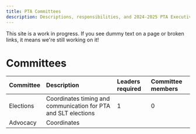 ```yaml
---
title: PTA Committees 
description: Descriptions, responsibilities, and 2024-2025 PTA Executive Board Members
---
```


<Callout>

This site is a work in progress. If you see dummy text on a page or broken links, it means we're still working on it!

</Callout>

# Committees

| Committee | Description | Leaders required | Committee members |
| :---- | :---- | :---- | :---- |
| Elections | Coordinates timing and communication for PTA and SLT elections | 1 | 0 |
| Advocacy | Coordinates |  |  |